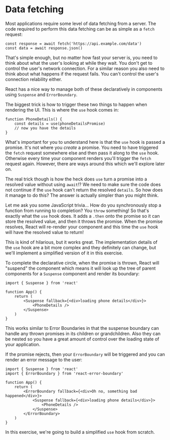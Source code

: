 # Data fetching

Most applications require some level of data fetching from a server. The code
required to perform this data fetching can be as simple as a `fetch` request:

```tsx
const response = await fetch('https://api.example.com/data')
const data = await response.json()
```

That's simple enough, but no matter how fast your server is, you need to think
about what the user's looking at while they wait. You don't get to control the
user's network connection. For a similar reason you also need to think about
what happens if the request fails. You can't control the user's connection
relability either.

React has a nice way to manage both of these declaratively in components using
`Suspense` and `ErrorBoundary`.

The biggest trick is how to trigger these two things to happen when rendering
the UI. This is where the `use` hook comes in:

```tsx
function PhoneDetails() {
	const details = use(phoneDetailsPromise)
	// now you have the details
}
```

What's important for you to understand here is that the `use` hook is passed a
promise. It's not where you _create_ a promise. You need to have triggered the
`fetch` request somewhere else and then pass it along to the `use` hook.
Otherwise every time your component renders you'll trigger the `fetch` request
again. However, there are ways around this which we'll explore later on.

The real trick though is how the heck does `use` turn a promise into a resolved
value without using `await`!? We need to make sure the code does not continue if
the `use` hook can't return the resolved `details`. So how does it manage to do
this? The answer is actually simpler than you might think.

Let me ask you some JavaScript trivia... How do you synchronously stop a
function from running to completion? You `throw` something! So that's exactly
what the `use` hook does. It adds a `.then` onto the promise so it can store the
resolved value, and then it throws the promise. When the promise resolves, React
will re-render your component and this time the `use` hook will have the
resolved value to return!

This is kind of hilarious, but it works great. The implementation details of the
`use` hook are a bit more complex and they definitely can change, but we'll
implement a simplified version of it in this exercise.

To complete the declarative circle, when the promise is thrown, React will
"suspend" the component which means it will look up the tree of parent
components for a `Suspense` component and render its boundary:

```tsx
import { Suspense } from 'react'

function App() {
	return (
		<Suspense fallback={<div>loading phone details</div>}>
			<PhoneDetails />
		</Suspense>
	)
}
```

This works similar to Error Boundaries in that the suspense boundary can handle
any thrown promises in its children or grandchildren. Also they can be nested so
you have a great amount of control over the loading state of your application.

If the promise rejects, then your `ErrorBoundary` will be triggered and you can
render an error message to the user:

```tsx
import { Suspense } from 'react'
import { ErrorBoundary } from 'react-error-boundary'

function App() {
	return (
		<ErrorBoundary fallback={<div>Oh no, something bad happened</div>}>
			<Suspense fallback={<div>loading phone details</div>}>
				<PhoneDetails />
			</Suspense>
		</ErrorBoundary>
	)
}
```

In this exercise, we're going to build a simplified `use` hook from scratch.
